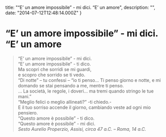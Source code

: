 
  title: "“E’ un amore impossibile” - mi dici. “E’ un amore",
  description: "",
  date: "2014-07-12T12:48:14.000Z"
}


# “E’ un amore impossibile” - mi dici. “E’ un amore

<blockquote>
  “E’ un amore impossibile” - mi dici.<br/>
“E’ un amore impossibile” - ti dico.  <br/>
Ma scopri che sorridi se mi guardi,  <br/>
e scopro che sorrido se ti vedo.  <br/>
“Di notte” – tu confessi – “io ti penso… Ti penso giorno e notte, e mi domando se stai pensando a me, mentre ti penso.  <br/>
… La società, le regole, i doveri… ma tremi quando stringo le tue mani.”  <br/>
“Meglio felici o meglio allineati?” -ti chiedo.-  <br/> 
E il tuo sorriso accende il giorno, cambiando veste ad ogni mio pensiero.  <br/>
“Questo amore è possibile” - ti dico.  <br/>
“Questo amore è possibile” - mi dici.<br/>
  <em>Sesto Aurelio Properzio, Assisi, circa 47 a.C. – Roma, 14 a.C.</em>
</blockquote>
    
  